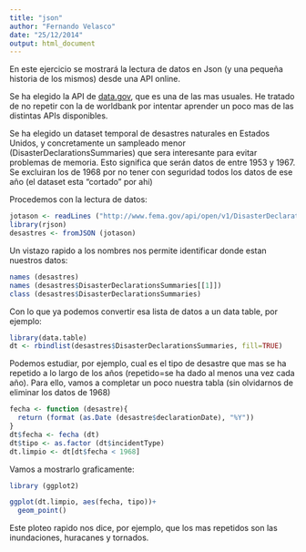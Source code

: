 ```yaml
---
title: "json"
author: "Fernando Velasco"
date: "25/12/2014"
output: html_document
---
```


En este ejercicio se mostrará la lectura de datos en Json (y una pequeña historia de los mismos) desde una API online.

Se ha elegido la API de [data.gov](http://www.data.gov/), que es una de las mas usuales. He tratado de no repetir con la de worldbank por intentar aprender un poco mas de las distintas APIs disponibles.

Se ha elegido un dataset temporal de desastres naturales en Estados Unidos, y concretamente un sampleado menor (DisasterDeclarationsSummaries) que sera interesante para evitar problemas de memoria. Esto significa que serán datos de entre 1953 y 1967. Se excluiran los de 1968 por no tener con seguridad todos los datos de ese año (el dataset esta "cortado" por ahi)

Procedemos con la lectura de datos:
```r
jotason <- readLines ("http://www.fema.gov/api/open/v1/DisasterDeclarationsSummaries")
library(rjson)
desastres <- fromJSON (jotason)
```

Un vistazo rapido a los nombres nos permite identificar donde estan nuestros datos:

```r
names (desastres)
names (desastres$DisasterDeclarationsSummaries[[1]])
class (desastres$DisasterDeclarationsSummaries)
```

Con lo que ya podemos convertir esa lista de datos a un data table, por ejemplo:

```r
library(data.table)
dt <- rbindlist(desastres$DisasterDeclarationsSummaries, fill=TRUE)
```

Podemos estudiar, por ejemplo, cual es el tipo de desastre que mas se ha repetido a lo largo de los años (repetido=se ha dado al menos una vez cada año). Para ello, vamos a completar un poco nuestra tabla (sin olvidarnos de eliminar los datos de 1968)

```r
fecha <- function (desastre){
  return (format (as.Date (desastre$declarationDate), "%Y"))
}
dt$fecha <- fecha (dt)
dt$tipo <- as.factor (dt$incidentType)
dt.limpio <- dt[dt$fecha < 1968]
```

Vamos a mostrarlo graficamente:

```r

library (ggplot2)

ggplot(dt.limpio, aes(fecha, tipo))+
  geom_point()
```

Este ploteo rapido nos dice, por ejemplo, que los mas repetidos son las inundaciones, huracanes y tornados.



